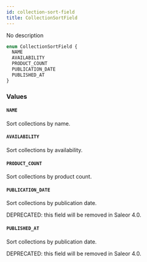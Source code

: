 ```yaml
---
id: collection-sort-field
title: CollectionSortField
---
```


No description

```graphql
enum CollectionSortField {
  NAME
  AVAILABILITY
  PRODUCT_COUNT
  PUBLICATION_DATE
  PUBLISHED_AT
}
```

### Values

#### `NAME`

Sort collections by name.

#### `AVAILABILITY`

Sort collections by availability.

#### `PRODUCT_COUNT`

Sort collections by product count.

#### `PUBLICATION_DATE`

Sort collections by publication date.

DEPRECATED: this field will be removed in Saleor 4.0.

#### `PUBLISHED_AT`

Sort collections by publication date.

DEPRECATED: this field will be removed in Saleor 4.0.
